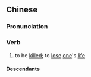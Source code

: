 {{also|杀身}}
==Chinese==
{{zh-forms|s=杀身}}

===Pronunciation===
{{zh-pron
|m=shāshēn
|mn=sat-sin
|cat=v
}}

===Verb===
{{zh-verb}}

# {{lb|zh|literary}} to be [[killed]]; to [[lose]] [[one]]'s [[life]]

====Descendants====
{{CJKV|殺身|さっしん}}
